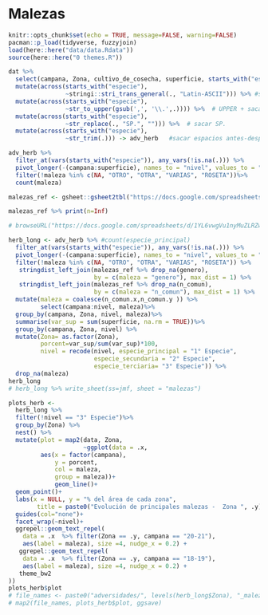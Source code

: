 # Malezas

```r
knitr::opts_chunk$set(echo = TRUE, message=FALSE, warning=FALSE)
pacman::p_load(tidyverse, fuzzyjoin) 
load(here::here("data/data.Rdata"))
source(here::here("0 themes.R"))

```

```r
dat %>% 
  select(campana, Zona, cultivo_de_cosecha, superficie, starts_with("especie")) %>% 
  mutate(across(starts_with("especie"), 
                ~stringi::stri_trans_general(., "Latin-ASCII"))) %>% #sacar acentos
  mutate(across(starts_with("especie"), 
                ~str_to_upper(gsub(',', '\\.',.)))) %>%  # UPPER + sacar ","
  mutate(across(starts_with("especie"), 
                ~str_replace(., "SP.", ""))) %>%  # sacar SP.
  mutate(across(starts_with("especie"), 
                ~str_trim(.))) -> adv_herb   #sacar espacios antes-desp
```

```r
adv_herb %>%
  filter_at(vars(starts_with("especie")), any_vars(!is.na(.))) %>%
  pivot_longer(-(campana:superficie), names_to = "nivel", values_to = "maleza")%>% 
  filter(!maleza %in% c(NA, "OTRO", "OTRA", "VARIAS", "ROSETA"))%>%   
  count(maleza) 

malezas_ref <- gsheet::gsheet2tbl("https://docs.google.com/spreadsheets/d/1cTzo36jHRULfBf8c83TDpauxiwHrxeKrGprUUxLRzm0/edit#gid=1182890772")

malezas_ref %>% print(n=Inf)

# browseURL("https://docs.google.com/spreadsheets/d/1YL6vwgVu1nyMuZLRZw5uMav7cMt2mDXd7mI2S8Q6Q7c/edit#gid=950522321")

herb_long <- adv_herb %>% #count(especie_principal)
  filter_at(vars(starts_with("especie")), any_vars(!is.na(.))) %>%
  pivot_longer(-(campana:superficie), names_to = "nivel", values_to = "maleza")%>% 
  filter(!maleza %in% c(NA, "OTRO", "OTRA", "VARIAS", "ROSETA")) %>% 
   stringdist_left_join(malezas_ref %>% drop_na(genero), 
                        by = c(maleza = "genero"), max_dist = 1) %>%
   stringdist_left_join(malezas_ref %>% drop_na(n_comun), 
                        by = c(maleza = "n_comun"), max_dist = 1) %>%
  mutate(maleza = coalesce(n_comun.x,n_comun.y )) %>%
         select(campana:nivel, maleza)%>%
  group_by(campana, Zona, nivel, maleza)%>%
  summarise(var_sup = sum(superficie, na.rm = TRUE))%>%  
  group_by(campana, Zona, nivel) %>% 
  mutate(Zona= as.factor(Zona),
         porcent=var_sup/sum(var_sup)*100, 
         nivel = recode(nivel, especie_principal = "1° Especie", 
                        especie_secundaria = "2° Especie", 
                        especie_terciaria= "3° Especie")) %>% 
  drop_na(maleza)
herb_long
# herb_long %>% write_sheet(ss=jmf, sheet = "malezas")
```

```r
plots_herb <- 
  herb_long %>%
  filter(!nivel == "3° Especie")%>%
  group_by(Zona) %>%
  nest() %>%
  mutate(plot = map2(data, Zona, 
                     ~ggplot(data = .x,  
         aes(x = factor(campana), 
             y = porcent, 
             col = maleza, 
             group = maleza))+
             geom_line()+
  geom_point()+
  labs(x = NULL, y = "% del área de cada zona",
        title = paste0("Evolución de principales malezas -  Zona ", .y))+
  guides(col="none")+
  facet_wrap(~nivel)+
  ggrepel::geom_text_repel(
    data = .x  %>% filter(Zona == .y, campana == "20-21"),
    aes(label = maleza), size =4, nudge_x = 0.2) +
   ggrepel::geom_text_repel(
    data = .x  %>% filter(Zona == .y, campana == "18-19"),
    aes(label = maleza), size =4, nudge_x = 0.2) +
   theme_bw2
))
plots_herb$plot
# file_names <- paste0("adversidades/", levels(herb_long$Zona), "_malezas.png")
# map2(file_names, plots_herb$plot, ggsave) 
```

